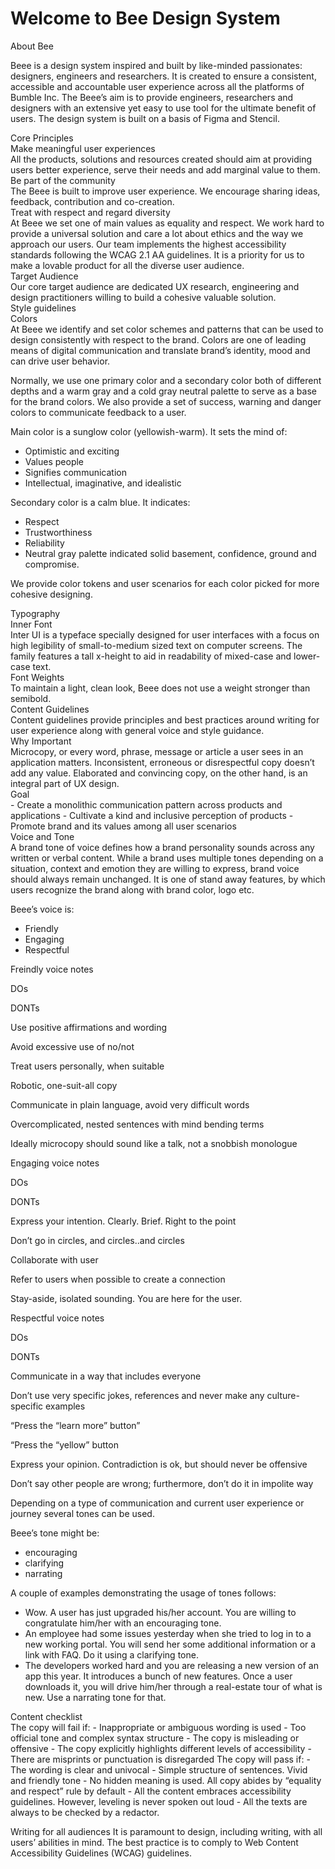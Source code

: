 
<Meta title="Principles/Introduction" />

<style>
  {`
    .subheading {
      font-weight: 900;
      font-size: 19px;
      color: #039df4;
      letter-spacing: 2px;
      line-height: 24px;
      text-transform: uppercase;
      margin-bottom: 12px;
      margin-top: 40px;
    }

    .subsubheading {
      font-weight: 900;
      font-size: 14px;
      color: #039df4;
      letter-spacing: 2px;
      line-height: 24px;
      text-transform: uppercase;
      margin-bottom: 12px;
      margin-top: 10px;
    }

    @media (min-width: 620px) {
      .link-list {
        row-gap: 20px;
        column-gap: 20px;
        grid-template-columns: 1fr 1fr;
      }
    }

    @media all and (-ms-high-contrast:none) {
    .link-list {
        display: -ms-grid;
        -ms-grid-columns: 1fr 1fr;
        -ms-grid-rows: 1fr 1fr;
      }
    }

    .parentGrid {
      display: grid; 
      grid-template-columns: 1fr 1fr; 
      grid-template-rows: 1fr 1fr 1fr 1fr 1fr; 
      gap: 0% 0%; 
      margin-bottom:20px;
    }

    .parentGrid1 {
      display: grid; 
      grid-template-columns: 1fr 1fr; 
      grid-template-rows: 1fr 1fr 1fr 1fr; 
      gap: 0% 0%; 
      margin-bottom:20px;
    }
  `}
</style>

# Welcome to Bee Design System
<div className="subheading">About Bee</div>

Beee is a design system inspired and built by like-minded passionates: 
designers, engineers and researchers. It is created to ensure a consistent, 
accessible and accountable user experience across all the platforms of Bumble Inc. 
The Beee’s aim is to provide engineers, researchers and designers with an extensive yet 
easy to use tool for the ultimate benefit of users. The design system is built on a basis of Figma and Stencil. 

<div className="subheading">Core Principles</div>
<div className="subsubheading">Make meaningful user experiences</div>
All the products, solutions and resources created should aim at providing users better experience, 
serve their needs and add marginal value to them. 

<div className="subsubheading">Be part of the community</div>
The Beee is built to improve user experience. We encourage sharing ideas, feedback, contribution and co-creation. 

<div className="subsubheading">Treat with respect and regard diversity</div>
At Beee we set one of main values as equality and respect. We work hard to provide 
a universal solution and care a lot about ethics and the way we approach our users. 
Our team implements the highest accessibility standards following the WCAG 2.1 AA guidelines. 
It is a priority for us to make a lovable product for all the diverse user audience.  

<div className="subheading">Target Audience</div>
Our core target audience are dedicated UX research, engineering and design practitioners willing to build a cohesive valuable solution. 

<div className="subheading">Style guidelines</div>
<div className="subsubheading">Colors</div>
At Beee we identify and set color schemes and patterns that can be used to design consistently with respect to the brand. 
Colors are one of leading means of digital communication and translate brand’s identity, mood and can drive user behavior. 

Normally, we use one primary color and a secondary color both of different depths and a warm gray and a cold gray neutral 
palette to serve as a base for the brand colors. We also provide a set of success, warning and danger colors to communicate 
feedback to a user. 

Main color is a sunglow color (yellowish-warm). It sets the mind of:
- Optimistic and exciting
- Values people
- Signifies communication
- Intellectual, imaginative, and idealistic

Secondary color is a calm blue. It indicates:
- Respect
- Trustworthiness
- Reliability
- Neutral gray palette indicated solid basement, confidence, ground and compromise. 

We provide color tokens and user scenarios for each color picked for more cohesive designing. 

<div className="subsubheading">Typography</div>
<div className="subsubheading">Inner Font</div>
Inter UI is a typeface specially designed for user interfaces with a focus on high legibility of 
small-to-medium sized text on computer screens. The family features a tall x-height to aid in 
readability of mixed-case and lower-case text. 

<div className="subsubheading">Font Weights</div>
To maintain a light, clean look, Beee does not use a weight stronger than semibold.

<div className="subheading">Content Guidelines</div>
Content guidelines provide principles and best practices around writing for user 
experience along with general voice and style guidance.

<div className="subsubheading">Why Important</div>
Microcopy, or every word, phrase, message or article a user sees in an application matters. 
Inconsistent, erroneous or disrespectful copy doesn’t add any value. Elaborated and convincing copy, 
on the other hand, is an integral part of UX design.

<div className="subsubheading">Goal</div>
- Create a monolithic communication pattern across products and applications
- Cultivate a kind and inclusive perception of products
- Promote brand and its values among all user scenarios

<div className="subsubheading">Voice and Tone</div>
A brand tone of voice defines how a brand personality sounds across any written or verbal content. 
While a brand uses multiple tones depending on a situation, context and emotion they are willing to 
express, brand voice should always remain unchanged. It is one of stand away features, by which users 
recognize the brand along with brand color, logo etc.

Beee’s voice is:
- Friendly
- Engaging
- Respectful

<div className="subsubheading">Freindly voice notes</div>
<div className="parentGrid">
  <p>DOs</p>
  <p>DONTs</p>
  <p>Use positive affirmations and wording</p>
  <p>Avoid excessive use of no/not </p>
  <p>Treat users personally, when suitable</p>
  <p>Robotic, one-suit-all copy</p>
  <p>Communicate in plain language, avoid very difficult words</p>
  <p>Overcomplicated, nested sentences with mind bending terms</p>
  <p>Ideally microcopy should sound like a talk, not a snobbish monologue</p>
  <p> </p>
</div>

<div className="subsubheading">Engaging voice notes</div>
<div className="parentGrid1">
  <p>DOs</p>
  <p>DONTs</p>
  <p>Express your intention. Clearly. Brief. Right to the point</p>
  <p>Don’t go in circles, and circles..and circles</p>
  <p>Collaborate with user</p>
  <p> </p>
  <p>Refer to users when possible to create a connection </p>
  <p>Stay-aside, isolated sounding. You are here for the user. </p>
</div>

<div className="subsubheading">Respectful voice notes</div>
<div className="parentGrid1">
  <p>DOs</p>
  <p>DONTs</p>
  <p>Communicate in a way that includes everyone</p>
  <p>Don’t use very specific jokes, references and never make any culture-specific examples</p>
  <p>“Press the “learn more” button”</p>
  <p>“Press the “yellow” button</p>
  <p>Express your opinion. Contradiction is ok, but should never be offensive</p>
  <p>Don’t say other people are wrong; furthermore, don’t do it in impolite way</p>
</div>


Depending on a type of communication and current user experience or journey several tones can be used.

Beee’s tone might be:
- encouraging
- clarifying
- narrating

A couple of examples demonstrating the usage of tones follows:
- Wow. A user has just upgraded his/her account. You are willing to 
congratulate him/her with an encouraging tone. 
- An employee had some issues yesterday when she tried to log in to a 
new working portal. You will send her some additional information or 
a link with FAQ. Do it using a clarifying tone.
- The developers worked hard and you are releasing a new version 
of an app this year. It introduces a bunch of new features. Once a user 
downloads it, you will drive him/her through a real-estate tour of what is 
new. Use a narrating tone for that.  


<div className="subsubheading">Content checklist</div>
The copy will fail if:
- Inappropriate or ambiguous wording is used
- Too official tone and complex syntax structure
- The copy is misleading or offensive
- The copy explicitly highlights different levels of accessibility
- There are misprints or punctuation is disregarded 
The copy will pass if: 
- The wording is clear and univocal
- Simple structure of sentences. Vivid and friendly tone
- No hidden meaning is used. All copy abides by “equality and respect” rule by default
- All the content embraces accessibility guidelines. However, leveling is never spoken out loud
- All the texts are always to be checked by a redactor. 

Writing for all audiences
It is paramount to design, including writing, with all users’ abilities in mind. 
The best practice is to comply to Web Content Accessibility Guidelines (WCAG) guidelines.

